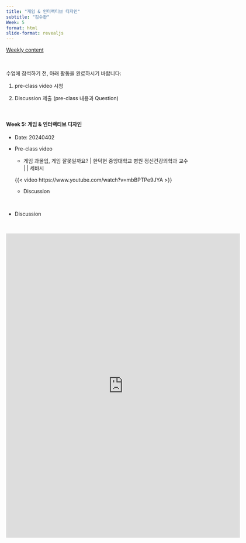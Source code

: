 ```yaml
---
title: "게임 & 인터랙티브 디자인"
subtitle: "김수완" 
Week: 5
format: html
slide-format: revealjs
---
```


[Weekly content](https://changjunlee.com/teaching/cul_tech_101/weekly_2/)

<br>

수업에 참석하기 전, 아래 활동을 완료하시기 바랍니다:

1.  pre-class video 시청

2.  Discussion 제출 (pre-class 내용과 Question)

<br>

#### **Week 5: 게임 & 인터랙티브 디자인**

-   Date: 20240402

-   Pre-class video

    -   게임 과몰입, 게임 잘못일까요? \| 한덕현 중앙대학교 병원 정신건강의학과 교수 \| \| 세바시

    {{< video https://www.youtube.com/watch?v=mbBPTPe9JYA >}}

    -   Discussion

<br>

-   Discussion

<br>

<iframe src="https://docs.google.com/forms/d/e/1FAIpQLSe57KNWatSgcvVWMCj2NhYhjEETkplzzHegT4ZbqsDpWnOd4A/viewform?embedded=true" width="640" height="831" frameborder="0" marginheight="0" marginwidth="0">로드 중…</iframe>

